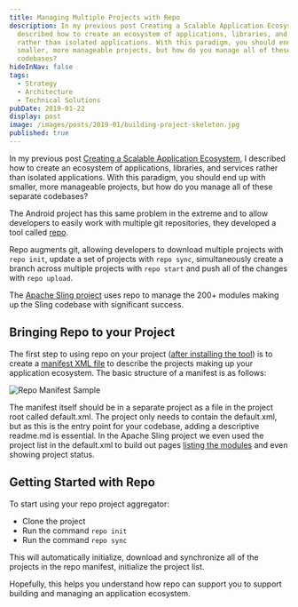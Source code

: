 ```yaml
---
title: Managing Multiple Projects with Repo
description: In my previous post Creating a Scalable Application Ecosystem, I
  described how to create an ecosystem of applications, libraries, and services
  rather than isolated applications. With this paradigm, you should end up with
  smaller, more manageable projects, but how do you manage all of these separate
  codebases?
hideInNav: false
tags:
  - Strategy
  - Architecture
  - Technical Solutions
pubDate: 2019-01-22
display: post
image: /images/posts/2019-01/building-project-skeleton.jpg
published: true
---
```


  

In my previous post [Creating a Scalable Application Ecosystem](https://blogs.perficientdigital.com/2018/11/29/creating-a-scalable-application-ecosystem/), I described how to create an ecosystem of applications, libraries, and services rather than isolated applications. With this paradigm, you should end up with smaller, more manageable projects, but how do you manage all of these separate codebases?

The Android project has this same problem in the extreme and to allow developers to easily work with multiple git repositories, they developed a tool called [repo](https://source.android.com/setup/develop#repo). 

Repo augments git, allowing developers to download multiple projects with `repo init`, update a set of projects with `repo sync`, simultaneously create a branch across multiple projects with `repo start` and push all of the changes with `repo upload`.

The [Apache Sling project](https://github.com/apache/sling-aggregator) uses repo to manage the 200+ modules making up the Sling codebase with significant success.   
  
## Bringing Repo to your Project

  
The first step to using repo on your project ([after installing the tool](https://source.android.com/setup/build/downloading#installing-repo)) is to create a [manifest XML file](https://gerrit.googlesource.com/git-repo/+/master/docs/manifest-format.md) to describe the projects making up your application ecosystem. The basic structure of a manifest is as follows:

  

![Repo Manifest Sample](/images/posts/2019-01/manifest.png)

  

The manifest itself should be in a separate project as a file in the project root called default.xml. The project only needs to contain the default.xml, but as this is the entry point for your codebase, adding a descriptive readme.md is essential. In the Apache Sling project we even used the project list in the default.xml to build out pages [listing the modules](https://github.com/apache/sling-aggregator/blob/master/docs/modules.md) and even showing project status.  
  
## Getting Started with Repo

  
To start using your repo project aggregator:  

* Clone the project
* Run the command `repo init`
* Run the command `repo sync`

This will automatically initialize, download and synchronize all of the projects in the repo manifest, initialize the project list.

Hopefully, this helps you understand how repo can support you to support building and managing an application ecosystem.  
  
